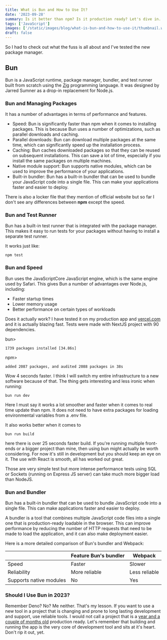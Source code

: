 ```yaml
---
title: What is Bun and How to Use It?
date: '2023-09-28'
summary: Is it better than npm? Is it production ready? Let's dive in.
tags: ['JavaScript']
images: ['/static/images/blog/what-is-bun-and-how-to-use-it/thumbnail.webp']
draft: false
---
```


So I had to check out what the fuss is all about and I've tested the new package manager.

## Bun

Bun is a JavaScript runtime, package manager, bundler, and test runner built from scratch using the [Zig](https://ziglang.org/) programming language. It was designed by Jarred Sumner as a drop-in replacement for Node.js.

### Bun and Managing Packages

It has a number of advantages in terms of performance and features.

- Speed: Bun is significantly faster than npm when it comes to installing packages. This is because Bun uses a number of optimizations, such as parallel downloads and caching.
- Parallel downloads: Bun can download multiple packages at the same time, which can significantly speed up the installation process.
- Caching: Bun caches downloaded packages so that they can be reused on subsequent installations. This can save a lot of time, especially if you install the same packages on multiple machines.
- Native module support: Bun supports native modules, which can be used to improve the performance of your applications.
- Built-in bundler: Bun has a built-in bundler that can be used to bundle your JavaScript code into a single file. This can make your applications faster and easier to deploy.

There is also a locker file that they mention of official website but so far I don't see any differences between **npm** except the speed.

### Bun and Test Runner

Bun has a built-in test runner that is integrated with the package manager. This makes it easy to run tests for your packages without having to install a separate test runner.

It works just like:

```
npm test
```

### Bun and Speed


Bun uses the JavaScriptCore JavaScript engine, which is the same engine used by Safari. This gives Bun a number of advantages over Node.js, including:

- Faster startup times
- Lower memory usage
- Better performance on certain types of workloads

Does it actually work? I have tested it on my production app and [vercel.com](https://vercel.com/) and it is actually blazing fast. Tests were made with NextJS project with 90 dependencies.

bun>
```
1739 packages installed [34.86s]
```

npm>
```
added 2087 packages, and audited 2088 packages in 38s
```

Wow 4 seconds faster. I think I will switch my entire infrastructure to a new software because of that. The thing gets interesting and less ironic when running:

```
bun run dev
```

Here I must say it works a lot smoother and faster when it comes to real time update than npm. It does not need to have extra packages for loading environmental variables from a .env file.

It also works better when it comes to

```
bun run build
```

here there is over 25 seconds faster build. If you're running multiple front-ends or a bigger project than mine, then using bun might actually be worth considering. For now it's still in development but you should keep an eye on it. The use with React is smooth, all has worked out great.

Those are very simple test but more intense performance tests using SQL or Sockets (running on Express JS server) can take much more bigger load than NodeJS.

### Bun and Bundler

Bun has a built-in bundler that can be used to bundle JavaScript code into a single file. This can make applications faster and easier to deploy.

A bundler is a tool that combines multiple JavaScript code files into a single one that is production-ready loadable in the browser. This can improve performance by reducing the number of HTTP requests that need to be made to load the application, and it can also make deployment easier.

Here is a more detailed comparison of Bun's bundler and Webpack:

|   |  Feature	Bun's bundler | Webpack  |
|---|---|---|
|  Speed | Faster  | Slower  |
|  Reliability |  More reliable |  Less reliable |
|  Supports native modules |  No | Yes  |

### Should I Use Bun in 2023?

Remember Deno? No? Me neither. That's my lesson. If you want to use a new tool in a project that is changing and prone to long lasting development and support, use reliable tools. I would not call a project that is a [year and a couple of months old](https://github.com/oven-sh/bun) production ready. Let's remember that building and running the app is the very core of development tool and sits at it's heart. Don't rip it out, yet.